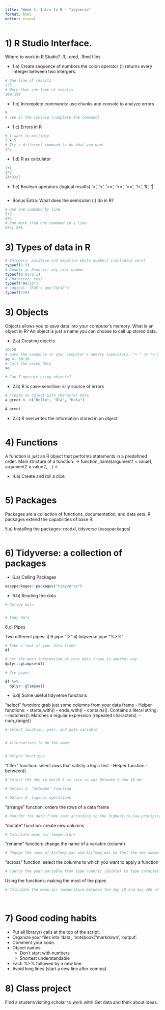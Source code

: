 ```yaml
---
title: "Week 1: Intro to R - Tidyverse"
format: html
editor: visual
---
```


# 1) R Studio Interface. 
Where to work in R Studio? .R, .qmd, .Rmd files

- 1.a) Create sequence of numbers
the colon operator (:) returns every interger between two intergers.
```r
# One line of results
1:5
# More than one line of results
100:150
```


- 1.b) Incomplete commands: use chunks and console to analyze errors
```r
5 - 
# See in the console (complete the command)
```


- 1.c) Errors in R
```r
# I want to multiply
3 x 5
# Try a different command to do what you want
3*5
```


- 1.d) R as calculator
```r
1+1
3*2
(4*3)/2
```


- 1.e) Boolean operators (logical results)
'>', '<', '>=', '<=', '==', '!=', '&', '|'
```r

```


+ Bonus Extra: What does the semicolon (;) do in R?
```r
# Run one command by line
5+3
2+5
# Run more than one command in a line
5+3; 2+5
```


# 3) Types of data in R
```r
# Integers: positive and negative whole numbers (including zero)
typeof(1:3)
# Double or Numeric: any real number
typeof(0.01:0.1)
# Character: text
typeof("Hello")
# Logical: TRUE's and FALSE's
typeof(7>9)

```



# 3) Objects
Objects allows you to save data into your computer's memory.
What is an object in R? An object is just a name you can choose to call up stored data.

- 2.a) Creating objects
```r
10:20
# Save the sequence in your computer's memory (operators: "<-" or "=")
sq <- 10:20
# Call the saved data
sq

# Can I operate using objects?
```


- 2.b) R is case-sensitive: silly source of errors
```r
# Create an object with character data
a_greet <- c("Hello", "Olá", "Hola")

A_greet
```


- 2.c) R overwrites the information stored in an object
```r

```



# 4) Functions
A function is just an R object that performs statements in a predefined order.
Main stricture of a function:
     -> function_name(argument1 = value1, argument2 = value2, ...) <-

- 4.a) Create and roll a dice
```r

```


# 5) Packages
Packages are a collection of functions, documentation, and data sets.
R packages extend the capabilities of base R.

5.a) Installing the packages: readxl, tidyverse (easypackages)
```r

```



# 6) Tidyverse: a collection of packages
- 6.a) Calling Packages
```r
easypackages::packages("tidyverse")
```



- 6.b) Reading the data
```r
# Untidy data


# Tady data

```


6.c) Pipes

Two different pipes: 
  i) R pipe "|>"
  ii) tidyverse pipe "%>%"
```r
# Take a look at your data frame
df

# Get the main information of your data frame in another way
dplyr::glimpse(df)

# Use pipes

df %>% 
  dplyr::glimpse()
```


- 6.d) Some useful tidyverse functions

"select" function: grab just some columns from your data frame
-   Helper functions:
        - starts_with()
        - ends_with()
        - contains(): Contains a literal string.
        - matches(): Matches a regular expression (repeated characters).
        - num_range()
        
```r
# Select location, year, and date variable


# Alternatives to do the same


# Helper functions

```


"filter" function: select rows that satisfy a logic test
-  Helper function
      - between()

```r
# Select the doy in which 2 <= rain <= was between 2 and 10 mm

# Option 1: "between" function

# Option 2: logical operations

```


"arrange" function: orders the rows of a data frame
```r
# Reorder the data frame rows according to the highest-to-low precipitation order

```


"mutate" function: create new columns
```r
# Calculate mean air temperature

```


"rename" function: change the name of a variable (column)
```r
# Change the name of AirTemp_max and AirTemp_min so that the new names were temp_min and temp_max, respectively.

```


"across" function: select the columns to which you want to apply a function 
```r
# Coerce the year variable from type numeric (double) to type caracter 

```



Using the functions: making the most of the pipes
```r
# Calculate the mean air temperature between the day 10 and day 100 of the year. Then, within this interval, find the day of the year with the highest mean temperature. Code so that you show only the days of the year and their corresponding average temperature.

  
```


# 7) Good coding habits

-   Put all library() calls at the top of the script.
-   Organize your files into 'data', 'notebook'/'markdown', 'output'.
-   Comment your code.
-   Object names:
    -   Don't start with numbers
    -   Shortest understandable
-   Each %>% followed by a new line.
-   Avoid long lines (start a new line after comma).


# 8) Class project
Find a student/visiting scholar to work with!
Get data and think about ideas.
